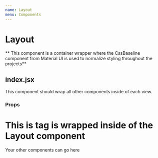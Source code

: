 ```yaml
---
name: Layout
menu: Components
---
```





# Layout

** This component is a container wrapper where the CssBaseline component from Material UI
is used to normalize styling throughout the projects**

## index.jsx

This component should wrap all other components inside of each view.

### Props

<PropsTable of={Layout} />

<Playground>
  <Layout>
    <h1>This is tag is wrapped inside of the Layout component</h1>
    <p>Your other components can go here</p>
  </Layout>
</Playground>
